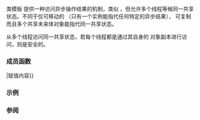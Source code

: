 {{cpp/title|shared_future}}
{{cpp/thread/shared_future/navbar}}
{{dcl begin}}
{{dcl header|future}}
{{dcl|num=1|since=c++11|
template&lt; class T &gt; class shared_future;
}}
{{dcl|num=2|since=c++11|
template&lt; class T &gt; class shared_future&lt;T&amp;&gt;;
}}
{{dcl|num=3|since=c++11|
template&lt;&gt; class shared_future&lt;void&gt;;
}}
{{dcl end}}

类模板 {{tt|std::shared_future}} 提供一种访问异步操作结果的机制，类似 {{lc|std::future}}，但允许多个线程等候同一共享状态。不同于仅可移动的 {{lc|std::future}}（只有一个实例能指代任何特定的异步结果），{{tt|std::shared_future}} 可复制而且多个共享未来体对象能指代同一共享状态。

从多个线程访问同一共享状态，若每个线程都是通过其自身的 {{tt|shared_future}} 对象副本进行访问，则是安全的。

===成员函数===
{{dsc begin}}
{{dsc inc|cpp/thread/future/dsc constructor|shared_future}}
{{dsc mem dtor|cpp/thread/shared_future/~shared_future|销毁未来体对象}}
{{dsc mem fun|cpp/thread/shared_future/operator{{=}}|赋值内容}}

{{dsc h2|获取结果}}
{{dsc inc|cpp/thread/future/dsc get|shared_future}}

{{dsc h2|状态}}
{{dsc inc|cpp/thread/future/dsc valid|shared_future}}
{{dsc inc|cpp/thread/future/dsc wait|shared_future}}
{{dsc inc|cpp/thread/future/dsc wait_for|shared_future}}
{{dsc inc|cpp/thread/future/dsc wait_until|shared_future}}
{{dsc end}}

===示例===
{{example
|{{tt|shared_future}} 可用于同时向多个线程发信，类似 {{lc|std::condition_variable::notify_all()}}。
|code=
#include &lt;chrono&gt;
#include &lt;future&gt;
#include &lt;iostream&gt;

int main()
{   
    std::promise&lt;void&gt; ready_promise, t1_ready_promise, t2_ready_promise;
    std::shared_future&lt;void&gt; ready_future(ready_promise.get_future());

    std::chrono::time_point&lt;std::chrono::high_resolution_clock&gt; start;

    auto fun1 = [&amp;, ready_future]() -&gt; std::chrono::duration&lt;double, std::milli&gt; 
    {
        t1_ready_promise.set_value();
        ready_future.wait(); // 等待来自 main() 的信号
        return std::chrono::high_resolution_clock::now() - start;
    };


    auto fun2 = [&amp;, ready_future]() -&gt; std::chrono::duration&lt;double, std::milli&gt; 
    {
        t2_ready_promise.set_value();
        ready_future.wait(); // 等待来自 main() 的信号
        return std::chrono::high_resolution_clock::now() - start;
    };

    auto fut1 = t1_ready_promise.get_future();
    auto fut2 = t2_ready_promise.get_future();

    auto result1 = std::async(std::launch::async, fun1);
    auto result2 = std::async(std::launch::async, fun2);

    // 等待线程变为就绪
    fut1.wait();
    fut2.wait();

    // 线程已就绪，开始时钟
    start = std::chrono::high_resolution_clock::now();

    // 向线程发信使之运行
    ready_promise.set_value();

    std::cout &lt;&lt; "线程 1 启动 "
              &lt;&lt; result1.get().count() &lt;&lt; " ms 后接到信号\n"
              &lt;&lt; "线程 2 启动 "
              &lt;&lt; result2.get().count() &lt;&lt; " ms 后接到信号\n";
}
|p=true
|output=
线程 1 启动 0.072 ms 后接到信号
线程 2 启动 0.041 ms 后接到信号
}}

===参阅===
{{dsc begin}}
{{dsc inc|cpp/thread/dsc async}}
{{dsc inc|cpp/thread/dsc future}}
{{dsc end}}

{{langlinks|de|en|es|fr|it|ja|pt|ru}}